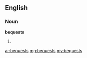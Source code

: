 ==English==

===Noun===
'''bequests'''

# {{plural of|[[bequest]]}}

[[ar:bequests]]
[[mg:bequests]]
[[my:bequests]]
